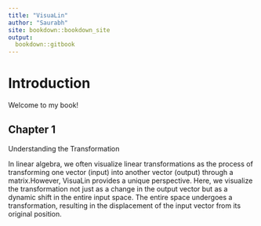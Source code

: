 ```yaml
---
title: "VisuaLin"
author: "Saurabh"
site: bookdown::bookdown_site
output:
  bookdown::gitbook
---
```


# Introduction

Welcome to my book!

## Chapter 1

Understanding the Transformation

In linear algebra, we often visualize linear transformations as the process of transforming one vector (input) into another vector (output) through a matrix.However, VisuaLin provides a unique perspective. Here, we visualize the transformation not just as a change in the output vector but as a dynamic shift in the entire input space. The entire space undergoes a transformation, resulting in the displacement of the input vector from its original position.
